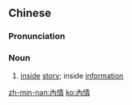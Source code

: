 ==Chinese==
{{zh-forms|s=内情}}

===Pronunciation===
{{zh-pron
|m=nèiqíng
|c=noi6 cing4
|h=pfs=nui-chhìn
|mn=qz,tw:lōe-chêng/xm,zz:lāi-chêng/qz:lǎi-chêng
|cat=n
}}

===Noun===
{{zh-noun}}

# [[inside]] [[story]]; inside [[information]]

[[zh-min-nan:內情]]
[[ko:內情]]